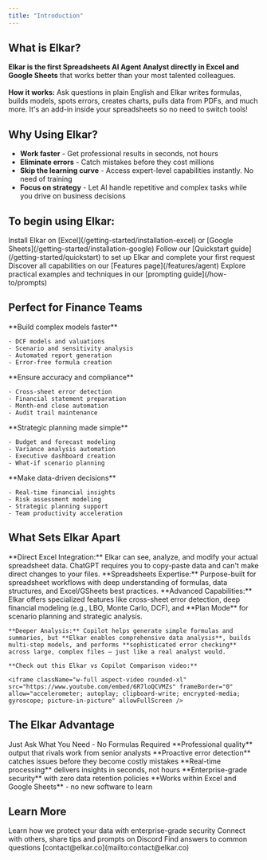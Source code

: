 ```yaml
---
title: "Introduction"
---
```


## What is Elkar?

**Elkar is the first Spreadsheets AI Agent Analyst directly in Excel and Google Sheets** that works better than your most talented colleagues.\
\
**How it works:** Ask questions in plain English and Elkar writes formulas, builds models, spots errors, creates charts, pulls data from PDFs, and much more. It's an add-in inside your spreadsheets so no need to switch tools\!

## Why Using Elkar?

- **Work faster** - Get professional results in seconds, not hours
- **Eliminate errors** - Catch mistakes before they cost millions
- **Skip the learning curve** - Access expert-level capabilities instantly. No need of training
- **Focus on strategy** - Let AI handle repetitive and complex tasks while you drive on business decisions

## To begin using Elkar:

<Steps>
  <Step title="Installation">
    Install Elkar on [Excel](/getting-started/installation-excel) or [Google Sheets](/getting-started/installation-google)
  </Step>
  <Step title="Quick Setup">
    Follow our [Quickstart guide](/getting-started/quickstart) to set up Elkar and complete your first request
  </Step>
  <Step title="Explore Features">
    Discover all capabilities on our [Features page](/features/agent)
  </Step>
  <Step title="Learn Best Practices">
    Explore practical examples and techniques in our [prompting guide](/how-to/prompts)
  </Step>
</Steps>

## Perfect for Finance Teams

<Tabs>
  <Tab title="Financial Analysts">
    **Build complex models faster**

    - DCF models and valuations
    - Scenario and sensitivity analysis
    - Automated report generation
    - Error-free formula creation
  </Tab>
  <Tab title="Controllers">
    **Ensure accuracy and compliance**

    - Cross-sheet error detection
    - Financial statement preparation
    - Month-end close automation
    - Audit trail maintenance
  </Tab>
  <Tab title="FP&A Teams">
    **Strategic planning made simple**

    - Budget and forecast modeling
    - Variance analysis automation
    - Executive dashboard creation
    - What-if scenario planning
  </Tab>
  <Tab title="CFOs">
    **Make data-driven decisions**

    - Real-time financial insights
    - Risk assessment modeling
    - Strategic planning support
    - Team productivity acceleration
  </Tab>
</Tabs>

## What Sets Elkar Apart

<AccordionGroup>
  <Accordion title="How is Elkar different from ChatGPT?">
    **Direct Excel Integration:** Elkar can see, analyze, and modify your actual spreadsheet data. ChatGPT requires you to copy-paste data and can't make direct changes to your files. **Spreadsheets Expertise:** Purpose-built for spreadsheet workflows with deep understanding of formulas, data structures, and Excel/GSheets best practices.
  </Accordion>
  <Accordion title="What about Microsoft Copilot in Excel?">
    **Advanced Capabilities:** Elkar offers specialized features like cross-sheet error detection, deep financial modeling (e.g., LBO, Monte Carlo, DCF), and **Plan Mode** for scenario planning and strategic analysis.

    **Deeper Analysis:** Copilot helps generate simple formulas and summaries, but **Elkar enables comprehensive data analysis**, builds multi-step models, and performs **sophisticated error checking** across large, complex files — just like a real analyst would.

    **Check out this Elkar vs Copilot Comparison video:**

    <iframe className="w-full aspect-video rounded-xl" src="https://www.youtube.com/embed/6R7loQCVMZs" frameBorder="0" allow="accelerometer; autoplay; clipboard-write; encrypted-media; gyroscope; picture-in-picture" allowFullScreen />
  </Accordion>
</AccordionGroup>

## The Elkar Advantage

<CardGroup cols={3}>
  <Card title="Chat Interface" icon="message-captions">
    Just Ask What You Need - No Formulas Required
  </Card>
  <Card title="Expert-Level Results" icon="award">
    **Professional quality** output that rivals work from senior analysts
  </Card>
  <Card title="Error Prevention" icon="shield-check">
    **Proactive error detection** catches issues before they become costly mistakes
  </Card>
  <Card title="Instant Analysis" icon="bolt-lightning">
    **Real-time processing** delivers insights in seconds, not hours
  </Card>
  <Card title="Secure & Private" icon="lock">
    **Enterprise-grade security** with zero data retention policies
  </Card>
  <Card title="Seamless Integration" icon="plug">
    **Works within Excel and Google Sheets** - no new software to learn
  </Card>
</CardGroup>

## Learn More

<CardGroup cols={2}>
  <Card title="Security & Privacy" icon="shield" href="/help/data-security">
    Learn how we protect your data with enterprise-grade security
  </Card>
  <Card title="Join Community" icon="users" href="https://discord.gg/k89v3cF6fX">
    Connect with others, share tips and prompts on Discord
  </Card>
  <Card title="FAQ & Support" icon="question" href="/help/faq">
    Find answers to common questions
  </Card>
  <Card title="Contact Us" icon="envelope" href="/help/contact">
    [contact@elkar.co](mailto:contact@elkar.co)
  </Card>
</CardGroup>